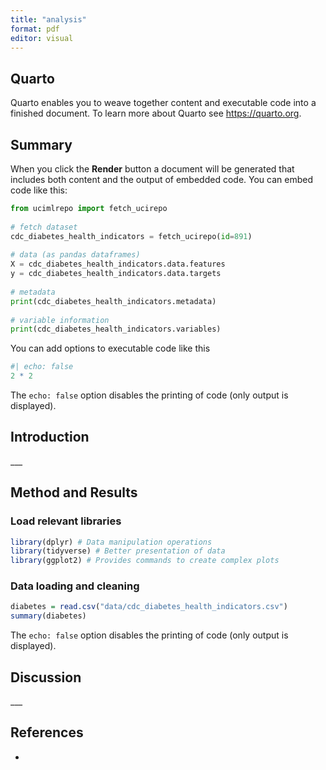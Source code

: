 ```yaml
---
title: "analysis"
format: pdf
editor: visual
---
```


## Quarto

Quarto enables you to weave together content and executable code into a finished document. To learn more about Quarto see <https://quarto.org>.

## Summary

When you click the **Render** button a document will be generated that includes both content and the output of embedded code. You can embed code like this:

```python
from ucimlrepo import fetch_ucirepo 
  
# fetch dataset 
cdc_diabetes_health_indicators = fetch_ucirepo(id=891) 
  
# data (as pandas dataframes) 
X = cdc_diabetes_health_indicators.data.features 
y = cdc_diabetes_health_indicators.data.targets 
  
# metadata 
print(cdc_diabetes_health_indicators.metadata) 
  
# variable information 
print(cdc_diabetes_health_indicators.variables) 

```

You can add options to executable code like this

```r
#| echo: false
2 * 2
```

The `echo: false` option disables the printing of code (only output is displayed).

## Introduction

\_\_\_

## Method and Results

### Load relevant libraries

```r
library(dplyr) # Data manipulation operations
library(tidyverse) # Better presentation of data
library(ggplot2) # Provides commands to create complex plots
```

### Data loading and cleaning

```r
diabetes = read.csv("data/cdc_diabetes_health_indicators.csv")
summary(diabetes)
```

The `echo: false` option disables the printing of code (only output is displayed).

## Discussion

\_\_\_

## References

-   

